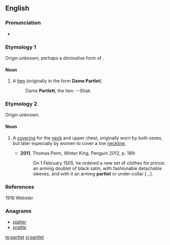 ==English==
===Pronunciation===
*{{a|UK}} {{IPA|/ˈpɑːtlət/}}

===Etymology 1===
Origin unknown; perhaps a diminutive form of {{term|pert}}.

====Noun====
{{en-noun}}

# {{context|now|_|rare|archaic}} A [[hen]] (originally in the form '''Dame Partlet'''). {{defdate|from 14th c.}}
#: Dame '''Partlett''', the hen. --Shak.

===Etymology 2===
Origin unknown.

====Noun====
{{en-noun|s}}

# {{context|now|_|historical}} A [[covering]] for the [[neck]] and upper chest, originally worn by both sexes, but later especially by women to cover a low [[neckline]]. {{defdate|from 16th c.}}
#*'''2011''', Thomas Penn, ''Winter King'', Penguin 2012, p. 189:
#*:On 1 February 1505, he ordered a new set of clothes for prince: an arming doublet of black satin, with fashionable detachable sleeves, and with it an arming '''partlet''' or under-collar […].

===References===
1918 Webster

===Anagrams===
* [[platter#English|platter]]
* [[prattle#English|prattle]]

[[te:partlet]]
[[vi:partlet]]